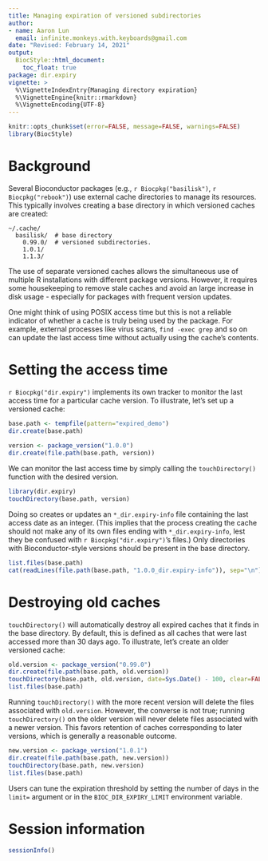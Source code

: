 ```yaml
---
title: Managing expiration of versioned subdirectories
author: 
- name: Aaron Lun
  email: infinite.monkeys.with.keyboards@gmail.com
date: "Revised: February 14, 2021"
output:
  BiocStyle::html_document:
    toc_float: true
package: dir.expiry
vignette: >
  %\VignetteIndexEntry{Managing directory expiration}
  %\VignetteEngine{knitr::rmarkdown}
  %\VignetteEncoding{UTF-8}    
---
```


```r
knitr::opts_chunk$set(error=FALSE, message=FALSE, warnings=FALSE)
library(BiocStyle)
```

# Background

Several Bioconductor packages (e.g., `r Biocpkg("basilisk")`, `r Biocpkg("rebook")`) use external cache directories to manage its resources.
This typically involves creating a base directory in which versioned caches are created:

```
~/.cache/
  basilisk/  # base directory
    0.99.0/  # versioned subdirectories.
    1.0.1/
    1.1.3/
```

The use of separate versioned caches allows the simultaneous use of multiple R installations with different package versions.
However, it requires some housekeeping to remove stale caches and avoid an large increase in disk usage - especially for packages with frequent version updates.

One might think of using POSIX access time but this is not a reliable indicator of whether a cache is truly being used by the package.
For example, external processes like virus scans, `find -exec grep` and so on can update the last access time without actually using the cache's contents.

# Setting the access time

`r Biocpkg("dir.expiry")` implements its own tracker to monitor the last access time for a particular cache version.
To illustrate, let's set up a versioned cache:

```r
base.path <- tempfile(pattern="expired_demo")
dir.create(base.path)
                                              
version <- package_version("1.0.0")
dir.create(file.path(base.path, version))
```

We can monitor the last access time by simply calling the `touchDirectory()` function with the desired version.

```r
library(dir.expiry)
touchDirectory(base.path, version)
```

Doing so creates or updates an `*_dir.expiry-info` file containing the last access date as an integer.
(This implies that the process creating the cache should not make any of its own files ending with `*_dir.expiry-info`, lest they be confused with `r Biocpkg("dir.expiry")`'s files.)
Only directories with Bioconductor-style versions should be present in the base directory.

```r
list.files(base.path)
cat(readLines(file.path(base.path, "1.0.0_dir.expiry-info")), sep="\n")
```

# Destroying old caches

`touchDirectory()` will automatically destroy all expired caches that it finds in the base directory.
By default, this is defined as all caches that were last accessed more than 30 days ago.
To illustrate, let's create an older versioned cache:

```r
old.version <- package_version("0.99.0")
dir.create(file.path(base.path, old.version))
touchDirectory(base.path, old.version, date=Sys.Date() - 100, clear=FALSE)
list.files(base.path)
```

Running `touchDirectory()` with the more recent version will delete the files associated with `old.version`.
However, the converse is not true; running `touchDirectory()` on the older version will never delete files associated with a newer version.
This favors retention of caches corresponding to later versions, which is generally a reasonable outcome. 

```r
new.version <- package_version("1.0.1")
dir.create(file.path(base.path, new.version))
touchDirectory(base.path, new.version)
list.files(base.path)
```

Users can tune the expiration threshold by setting the number of days in the `limit=` argument or in the `BIOC_DIR_EXPIRY_LIMIT` environment variable.

# Session information {-}

```r
sessionInfo()
```
